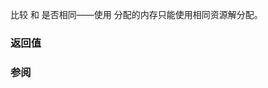 {{cpp/experimental/pmr/synchronized_pool_resource/title|do_is_equal}}
{{cpp/experimental/lib extensions/pmr/synchronized_pool_resource/navbar}}
{{ddcl|since=libfund_ts|1=
virtual bool do_is_equal( const memory_resource&amp; other ) const noexcept;
}}

比较 {{c|*this}} 和 {{c|other}} 是否相同——使用 {{tt|synchronized_pool_resource}} 分配的内存只能使用相同资源解分配。

===返回值===
{{c|1=this == dynamic_cast&lt;const synchronized_pool_resource*&gt;(&amp;other)}}

===参阅===
{{dsc begin}}
{{dsc inc|cpp/experimental/memory_resource/dsc do_is_equal}}
{{dsc end}}